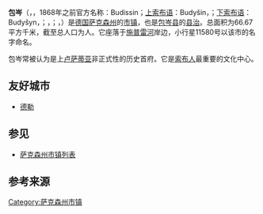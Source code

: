 {{noteTA|G1=德国地名|G2=Landkreis|G3=单位}}
{{Infobox Germany municipality
| district = [[包岑县|包岑县]]
| footnotes = 资料最后更新：{{date|2021-07-11|iso}}
}}
'''包岑'''（{{lang-de|Bautzen}}，{{IPA-de|ˈbaʊ̯t͡sn̩|-|De-Bautzen.ogg}}，1868年之前官方名称：Budissin；[[上索布语|上索布语]]：Budyšin，{{IPA-sla|ˈbudɨʃin||Hsb-Budyšin.ogg}}；[[下索布语|下索布语]]：Budyšyn，{{IPA-sla|ˈbudɨʃɨn|}}；{{lang-cz|Budyšín}}，{{IPA-cs|ˈbudɪʃiːn|}}；{{lang-pl|Budziszyn}}，{{IPA-pl|buˈd͡ʑiʂɨn|}}）是[[德国|德国]][[萨克森州|萨克森州]]的[[市镇_(德国)|市镇]]，也是[[包岑县|包岑县]]的[[县治|县治]]。总面积为66.67平方千米，截至{{wikidata|qualifier|P1082|P585}}总人口为{{wikidata|property|normal+|P1082}}人。它座落于[[施普雷河|施普雷河]]岸边，小行星11580号以该市的名字命名。 

包岑常被认为是上[[卢萨蒂亚|卢萨蒂亚]]非正式性的历史首府。它是[[索布人|索布人]]最重要的文化中心。

==友好城市==
* {{FRA}} [[德勒|德勒]]

== 参见 ==
*[[萨克森州市镇列表|萨克森州市镇列表]]

== 参考来源 ==
{{reflist}}

{{包岑县行政区划}}
{{Authority control}}
{{DEFAULTSORT:Bautzen}}
[[Category:萨克森州市镇|Category:萨克森州市镇]]